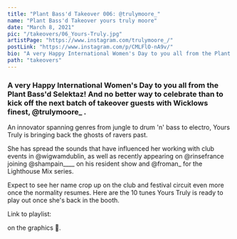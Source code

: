 ```yaml
---
title: "Plant Bass'd Takeover 006: @trulymoore_"
name: "Plant Bass'd Takeover yours truly moore"
date: "March 8, 2021"
pic: "/takeovers/06_Yours-Truly.jpg"
artistPage: "https://www.instagram.com/trulymoore_/"
postLink: "https://www.instagram.com/p/CMLFlO-nA9v/"
bio: "A very Happy International Women's Day to you all from the Plant Bass'd Selektaz!"
path: "takeovers"
---
```


### A very Happy International Women's Day to you all from the Plant Bass'd Selektaz! And no better way to celebrate than to kick off the next batch of takeover guests with Wicklows finest, @trulymoore\_ .

An innovator spanning genres from jungle to drum 'n' bass to electro, Yours Truly is bringing back the ghosts of ravers past.

She has spread the sounds that have influenced her working with club events in @wigwamdublin, as well as recently appearing on @rinsefrance joining @shampain\_\_\_\_ on his resident show and @froman\_ for the Lighthouse Mix series.

Expect to see her name crop up on the club and festival circuit even more once the normality resumes.
Here are the 10 tunes Yours Truly is ready to play out once she's back in the booth.

Link to playlist: <HoverLink url="open.spotify.com/playlist/5skAgzUfGmZLwrOPNLnGVf" name="Plant Bass'd Picks." external />

<HoverLink url="www.instagram.com/eggboy_design" name="@eggboy_design" external /> on the graphics 🥚.

